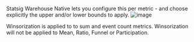 Statsig Warehouse Native lets you configure this per metric - and choose explicitly the upper and/or lower bounds to apply.
![image](https://github.com/statsig-io/docs/assets/31516123/6d058842-27f7-4b6b-9bd8-245a5f894f90)

Winsorization is applied to to sum and event count metrics. Winsorization will not be applied to Mean, Ratio, Funnel or Participation.
